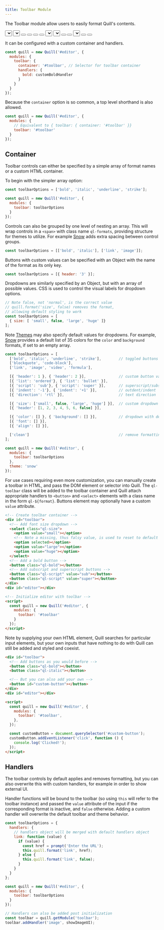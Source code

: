 ```yaml
---
title: Toolbar Module
---
```


The Toolbar module allow users to easily format Quill's contents.

<div className="quill-wrapper">
  <div id="toolbar-toolbar" className="toolbar">
    <span className="ql-formats">
      <select className="ql-font">
        <option selected></option>
        <option value="serif"></option>
        <option value="monospace"></option>
      </select>
      <select className="ql-size">
        <option value="small"></option>
        <option selected></option>
        <option value="large"></option>
        <option value="huge"></option>
      </select>
    </span>
    <span className="ql-formats">
      <button className="ql-bold"></button>
      <button className="ql-italic"></button>
      <button className="ql-underline"></button>
      <button className="ql-strike"></button>
    </span>
    <span className="ql-formats">
      <select className="ql-color"></select>
      <select className="ql-background"></select>
    </span>
    <span className="ql-formats">
      <button className="ql-list" value="ordered"></button>
      <button className="ql-list" value="bullet"></button>
      <select className="ql-align">
        <option selected></option>
        <option value="center"></option>
        <option value="right"></option>
        <option value="justify"></option>
      </select>
    </span>
    <span className="ql-formats">
      <button className="ql-link"></button>
      <button className="ql-image"></button>
    </span>
  </div>
  <Editor
    style={{ display: 'none' }}
    config={{
      modules: {
        toolbar: { container: '#toolbar-toolbar' },
      },
      theme: 'snow',
    }}
  />
</div>

It can be configured with a custom container and handlers.

```javascript
const quill = new Quill('#editor', {
  modules: {
    toolbar: {
      container: '#toolbar', // Selector for toolbar container
      handlers: {
        bold: customBoldHandler
      }
    }
  }
});
```

Because the `container` option is so common, a top level shorthand is also allowed.

```javascript
const quill = new Quill('#editor', {
  modules: {
    // Equivalent to { toolbar: { container: '#toolbar' }}
    toolbar: '#toolbar'
  }
});
```

## Container

Toolbar controls can either be specified by a simple array of format names or a custom HTML container.

To begin with the simpler array option:

```javascript
const toolbarOptions = ['bold', 'italic', 'underline', 'strike'];

const quill = new Quill('#editor', {
  modules: {
    toolbar: toolbarOptions
  }
});
```

Controls can also be grouped by one level of nesting an array. This will wrap controls in a `<span>` with class name `ql-formats`, providing structure for themes to utilize. For example [Snow](/docs/themes/#snow/) adds extra spacing between control groups.

```javascript
const toolbarOptions = [['bold', 'italic'], ['link', 'image']];
```

Buttons with custom values can be specified with an Object with the name of the format as its only key.

```javascript
const toolbarOptions = [{ header: '3' }];
```

Dropdowns are similarly specified by an Object, but with an array of possible values. CSS is used to control the visual labels for dropdown options.

```javascript
// Note false, not 'normal', is the correct value
// quill.format('size', false) removes the format,
// allowing default styling to work
const toolbarOptions = [
  { size: [ 'small', false, 'large', 'huge' ]}
];
```

Note [Themes](/docs/themes/) may also specify default values for dropdowns. For example, [Snow](/docs/themes/#snow/) provides a default list of 35 colors for the `color` and `background` formats, if set to an empty array.

```javascript
const toolbarOptions = [
  ['bold', 'italic', 'underline', 'strike'],        // toggled buttons
  ['blockquote', 'code-block'],
  ['link', 'image', 'video', 'formula'],

  [{ 'header': 1 }, { 'header': 2 }],               // custom button values
  [{ 'list': 'ordered'}, { 'list': 'bullet' }],
  [{ 'script': 'sub'}, { 'script': 'super' }],      // superscript/subscript
  [{ 'indent': '-1'}, { 'indent': '+1' }],          // outdent/indent
  [{ 'direction': 'rtl' }],                         // text direction

  [{ 'size': ['small', false, 'large', 'huge'] }],  // custom dropdown
  [{ 'header': [1, 2, 3, 4, 5, 6, false] }],

  [{ 'color': [] }, { 'background': [] }],          // dropdown with defaults from theme
  [{ 'font': [] }],
  [{ 'align': [] }],

  ['clean']                                         // remove formatting button
];

const quill = new Quill('#editor', {
  modules: {
    toolbar: toolbarOptions
  },
  theme: 'snow'
});
```

For use cases requiring even more customization, you can manually create a toolbar in HTML, and pass the DOM element or selector into Quill. The `ql-toolbar` class will be added to the toolbar container and Quill attach appropriate handlers to `<button>` and `<select>` elements with a class name in the form `ql-${format}`. Buttons element may optionally have a custom `value` attribute.

```html
<!-- Create toolbar container -->
<div id="toolbar">
  <!-- Add font size dropdown -->
  <select class="ql-size">
    <option value="small"></option>
    <!-- Note a missing, thus falsy value, is used to reset to default -->
    <option selected></option>
    <option value="large"></option>
    <option value="huge"></option>
  </select>
  <!-- Add a bold button -->
  <button class="ql-bold"></button>
  <!-- Add subscript and superscript buttons -->
  <button class="ql-script" value="sub"></button>
  <button class="ql-script" value="super"></button>
</div>
<div id="editor"></div>

<!-- Initialize editor with toolbar -->
<script>
  const quill = new Quill('#editor', {
    modules: {
      toolbar: '#toolbar'
    }
  });
</script>
```

Note by supplying your own HTML element, Quill searches for particular input elements, but your own inputs that have nothing to do with Quill can still be added and styled and coexist.

```html
<div id="toolbar">
  <!-- Add buttons as you would before -->
  <button class="ql-bold"></button>
  <button class="ql-italic"></button>

  <!-- But you can also add your own -->
  <button id="custom-button"></button>
</div>
<div id="editor"></div>

<script>
  const quill = new Quill('#editor', {
    modules: {
      toolbar: '#toolbar',
    },
  });

  const customButton = document.querySelector('#custom-button');
  customButton.addEventListener('click', function () {
    console.log('Clicked!');
  });
</script>
```

## Handlers

The toolbar controls by default applies and removes formatting, but you can also overwrite this with custom handlers, for example in order to show external UI.

Handler functions will be bound to the toolbar (so using `this` will refer to the toolbar instance) and passed the `value` attribute of the input if the corresponding format is inactive, and `false` otherwise. Adding a custom handler will overwrite the default toolbar and theme behavior.

```javascript
const toolbarOptions = {
  handlers: {
    // handlers object will be merged with default handlers object
    link: function (value) {
      if (value) {
        const href = prompt('Enter the URL');
        this.quill.format('link', href);
      } else {
        this.quill.format('link', false);
      }
    }
  }
};

const quill = new Quill('#editor', {
  modules: {
    toolbar: toolbarOptions
  }
});

// Handlers can also be added post initialization
const toolbar = quill.getModule('toolbar');
toolbar.addHandler('image', showImageUI);
```
